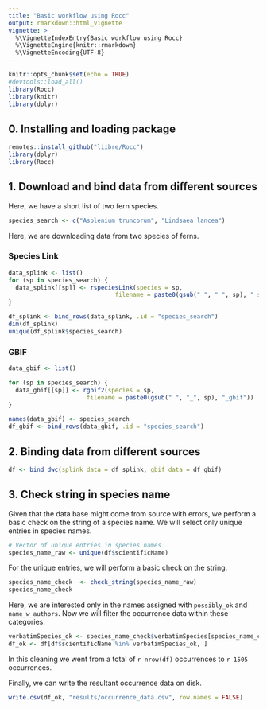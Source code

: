 ```yaml
---
title: "Basic workflow using Rocc"
output: rmarkdown::html_vignette
vignette: >
  %\VignetteIndexEntry{Basic workflow using Rocc}
  %\VignetteEngine{knitr::rmarkdown}
  %\VignetteEncoding{UTF-8}
---
```


```r
knitr::opts_chunk$set(echo = TRUE)
#devtools::load_all()
library(Rocc)
library(knitr)
library(dplyr)
```

## 0. Installing and loading package

```r
remotes::install_github("liibre/Rocc")
library(dplyr)
library(Rocc)
```

## 1. Download and bind data from different sources

Here, we have a short list of two fern species. 

```r
species_search <- c("Asplenium truncorum", "Lindsaea lancea")
```

Here, we are downloading data from two species of ferns.

### Species Link

```r
data_splink <- list()
for (sp in species_search) {
  data_splink[[sp]] <- rspeciesLink(species = sp, 
                              filename = paste0(gsub(" ", "_", sp), "_splink"))
}

df_splink <- bind_rows(data_splink, .id = "species_search") 
dim(df_splink)
unique(df_splink$species_search)
```

### GBIF

```r
data_gbif <- list()

for (sp in species_search) {
  data_gbif[[sp]] <- rgbif2(species = sp, 
                      filename = paste0(gsub(" ", "_", sp), "_gbif"))
}

names(data_gbif) <- species_search
df_gbif <- bind_rows(data_gbif, .id = "species_search")
```


## 2. Binding data from different sources

```r
df <- bind_dwc(splink_data = df_splink, gbif_data = df_gbif)
```

## 3. Check string in species name

Given that the data base might come from source with errors, we perform a basic check on the string of a species name. We will select only unique entries in species names.

```r
# Vector of unique entries in species names
species_name_raw <- unique(df$scientificName)
```

For the unique entries, we will perform a basic check on the string.

```r
species_name_check  <- check_string(species_name_raw)
species_name_check
```

Here, we are interested only in the names assigned with `possibly_ok` and `name_w_authors`. Now we will filter the occurrence data within these categories. 

```r
verbatimSpecies_ok <- species_name_check$verbatimSpecies[species_name_check$speciesStatus %in% c("possibly_ok", "name_w_authors")]
df_ok <- df[df$scientificName %in% verbatimSpecies_ok, ]

```

In this cleaning we went from a total of `r nrow(df)` occurrences to `r 1505` occurrences. 

Finally, we can write the resultant occurrence data on disk. 

```r
write.csv(df_ok, "results/occurrence_data.csv", row.names = FALSE)
```

